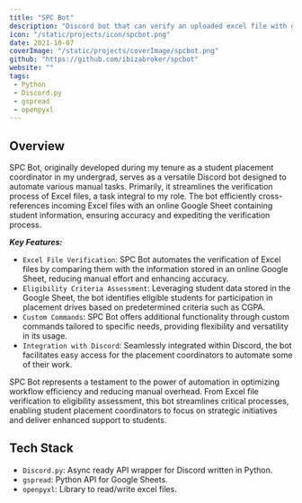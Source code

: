 ```yaml
---
title: "SPC Bot"
description: "Discord bot that can verify an uploaded excel file with google sheets."
icon: "/static/projects/icon/spcbot.png"
date: 2021-10-07
coverImage: "/static/projects/coverImage/spcbot.png"
github: "https://github.com/ibizabroker/spcbot"
website: ""
tags: 
 - Python
 - Discord.py
 - gspread
 - openpyxl
---
```


## Overview
SPC Bot, originally developed during my tenure as a student placement coordinator in my undergrad, serves as a versatile Discord bot designed to automate various manual tasks. Primarily, it streamlines the verification process of Excel files, a task integral to my role. The bot efficiently cross-references incoming Excel files with an online Google Sheet containing student information, ensuring accuracy and expediting the verification process.

***Key Features:***
- `Excel File Verification`: SPC Bot automates the verification of Excel files by comparing them with the information stored in an online Google Sheet, reducing manual effort and enhancing accuracy.
- `Eligibility Criteria Assessment`: Leveraging student data stored in the Google Sheet, the bot identifies eligible students for participation in placement drives based on predetermined criteria such as CGPA.
- `Custom Commands`: SPC Bot offers additional functionality through custom commands tailored to specific needs, providing flexibility and versatility in its usage.
- `Integration with Discord`: Seamlessly integrated within Discord, the bot facilitates easy access for the placement coordinators to automate some of their work.

SPC Bot represents a testament to the power of automation in optimizing workflow efficiency and reducing manual overhead. From Excel file verification to eligibility assessment, this bot streamlines critical processes, enabling student placement coordinators to focus on strategic initiatives and deliver enhanced support to students.

## Tech Stack
- `Discord.py`: Async ready API wrapper for Discord written in Python.
- `gspread`:  Python API for Google Sheets.
- `openpyxl`: Library to read/write excel files.
